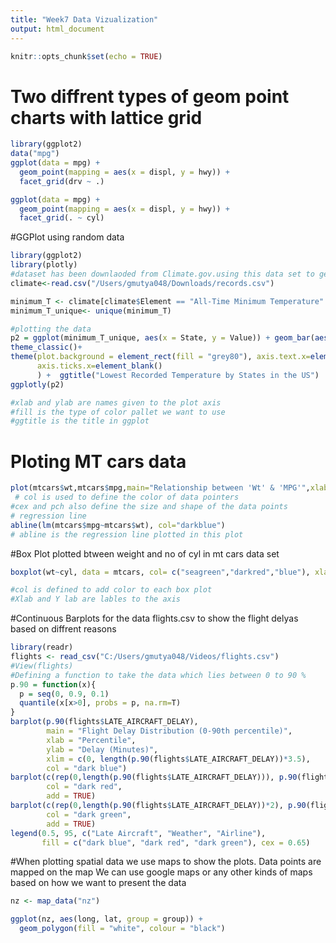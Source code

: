 ```yaml
---
title: "Week7 Data Vizualization"
output: html_document
---
```


```r
knitr::opts_chunk$set(echo = TRUE)
```
# Two diffrent types of geom point charts with lattice grid
```r
library(ggplot2)
data("mpg")
ggplot(data = mpg) + 
  geom_point(mapping = aes(x = displ, y = hwy)) +
  facet_grid(drv ~ .)

ggplot(data = mpg) + 
  geom_point(mapping = aes(x = displ, y = hwy)) +
  facet_grid(. ~ cyl)

```

#GGPlot using random data

```r
library(ggplot2)
library(plotly)
#dataset has been downlaoded from Climate.gov.using this data set to generate vizualizations
climate<-read.csv("/Users/gmutya048/Downloads/records.csv")

minimum_T <- climate[climate$Element == "All-Time Minimum Temperature" ,c(1,2,4) ]
minimum_T_unique<- unique(minimum_T)

#plotting the data
p2 = ggplot(minimum_T_unique, aes(x = State, y = Value)) + geom_bar(aes(fill=State),stat="identity",width = 0.75, position = position_dodge()) + xlab("State") + ylab("Lowest Recorded Temperature in F") +
theme_classic()+
theme(plot.background = element_rect(fill = "grey80"), axis.text.x=element_blank(),
      axis.ticks.x=element_blank()
      ) +  ggtitle("Lowest Recorded Temperature by States in the US")
ggplotly(p2)

#xlab and ylab are names given to the plot axis
#fill is the type of color pallet we want to use
#ggtitle is the title in ggplot
```

# Ploting MT cars data 

```r

plot(mtcars$wt,mtcars$mpg,main="Relationship between 'Wt' & 'MPG'",xlab="Weight",ylab="Miles per Gallon", col='darkred', cex =0.9, pch=16, panel.first = grid())
 # col is used to define the color of data pointers
#cex and pch also define the size and shape of the data points
# regression line
abline(lm(mtcars$mpg~mtcars$wt), col="darkblue")
# abline is the regression line plotted in this plot 
```

#Box Plot plotted btween weight and no of cyl in mt cars data set

```r
boxplot(wt~cyl, data = mtcars, col= c("seagreen","darkred","blue"), xlab="No of Cylinders", ylab="weight")

#col is defined to add color to each box plot
#Xlab and Y lab are lables to the axis

```

#Continuous Barplots for the data flights.csv to show the flight delyas based on diffrent reasons

```r
library(readr)
flights <- read_csv("C:/Users/gmutya048/Videos/flights.csv")
#View(flights)
#Defining a function to take the data which lies between 0 to 90 %
p.90 = function(x){
  p = seq(0, 0.9, 0.1)
  quantile(x[x>0], probs = p, na.rm=T)
}
barplot(p.90(flights$LATE_AIRCRAFT_DELAY),
        main = "Flight Delay Distribution (0-90th percentile)",
        xlab = "Percentile",
        ylab = "Delay (Minutes)",
        xlim = c(0, length(p.90(flights$LATE_AIRCRAFT_DELAY))*3.5),
        col = "dark blue")
barplot(c(rep(0,length(p.90(flights$LATE_AIRCRAFT_DELAY))), p.90(flights$WEATHER_DELAY)),
        col = "dark red",
        add = TRUE)
barplot(c(rep(0,length(p.90(flights$LATE_AIRCRAFT_DELAY))*2), p.90(flights$AIRLINE_DELAY)),
        col = "dark green",
        add = TRUE)
legend(0.5, 95, c("Late Aircraft", "Weather", "Airline"),
       fill = c("dark blue", "dark red", "dark green"), cex = 0.65)

```


#When plotting spatial data we use maps to show the plots. Data points are mapped on the map We can use google maps or any other kinds of maps based on how we want to present the data
```r
nz <- map_data("nz")

ggplot(nz, aes(long, lat, group = group)) +
  geom_polygon(fill = "white", colour = "black")


```